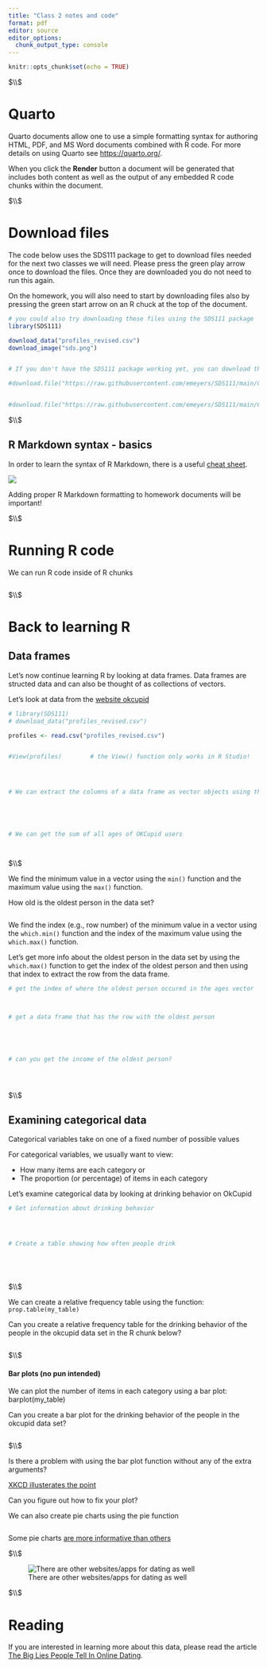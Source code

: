 ```yaml
---
title: "Class 2 notes and code"
format: pdf
editor: source
editor_options: 
  chunk_output_type: console
---
```





```r
knitr::opts_chunk$set(echo = TRUE)
```




$\\$




# Quarto

Quarto documents allow one to use a simple formatting syntax for authoring HTML, PDF, and MS Word documents combined with R code. For more details on using Quarto see <https://quarto.org/>.

When you click the **Render** button a document will be generated that includes both content as well as the output of any embedded R code chunks within the document. 





$\\$






# Download files 

The code below uses the SDS111 package to get to download files needed for the next two classes we will need. Please press the green play arrow once to download the files. Once they are downloaded you do not need to run this again. 

On the homework, you will also need to start by downloading files also by pressing the green start arrow on an R chuck at the top of the document. 


```r

# you could also try downloading these files using the SDS111 package
library(SDS111)

download_data("profiles_revised.csv")
download_image("sds.png")


# If you don't have the SDS111 package working yet, you can download the files using the following commands

#download.file("https://raw.githubusercontent.com/emeyers/SDS111/main/ClassMaterial/images/sds.png", "sds.png", mode = "wb")


#download.file("https://raw.githubusercontent.com/emeyers/SDS111/main/ClassMaterial/data/profiles_revised.csv", "profiles_revised.csv", mode = "wb")

```





$\\$





## R Markdown syntax - basics

In order to learn the syntax of R Markdown, there is a useful [cheat sheet](https://github.com/rstudio/cheatsheets/raw/main/rmarkdown-2.0.pdf).

![](sds.png)


Adding proper R Markdown formatting to homework documents will be important!



$\\$




# Running R code

We can run R code inside of R chunks

```r




```





$\\$




# Back to learning R


## Data frames

Let's now continue learning R by looking at data frames. Data frames are structed data and can also be thought of as collections of vectors.

Let's look at data from the [website okcupid](https://www.okcupid.com)


```r

# library(SDS111)
# download_data("profiles_revised.csv")

profiles <- read.csv("profiles_revised.csv")


#View(profiles)        # the View() function only works in R Studio!




# We can extract the columns of a data frame as vector objects using the $ symbol





# We can get the sum of all ages of OKCupid users




```




$\\$





We find the minimum value in a vector using the `min()` function and the maximum value using the `max()` function.

How old is the oldest person in the data set? 

```r




```


We find the index (e.g., row number) of the minimum value in a vector using the `which.min()` function and the index of the maximum value using the `which.max()` function.

Let's get more info about the oldest person in the data set by using the `which.max()` function to get the index of the oldest person and then using that index to extract the row from the data frame.



```r


# get the index of where the oldest person occured in the ages vector



# get a data frame that has the row with the oldest person





# can you get the income of the oldest person?





```




$\\$






## Examining categorical data

Categorical variables take on one of a fixed number of possible values 

For categorical variables, we usually want to view:

 * How many items are each category    or
 * The proportion (or percentage) of items in each category

Let's examine categorical data by looking at drinking behavior on OkCupid


```r

# Get information about drinking behavior




# Create a table showing how often people drink






```





$\\$





We can create a relative frequency table using the function: `prop.table(my_table)` 

Can you create a relative frequency table for the drinking behavior of the people in the okcupid data set in the R chunk below? 


```r





```





$\\$






#### Bar plots (no pun intended)

We can plot the number of items in each category using a bar plot: barplot(my_table) 

Can you create a bar plot for the drinking behavior of the people in the okcupid data set? 

```r





```





$\\$





Is there a problem with using the bar plot function without any of the extra arguments? 

[XKCD illusterates the point](https://xkcd.com/833/)

Can you figure out how to fix your plot? 

We can also create pie charts using the pie function

```r



```



Some pie charts [are more informative than others](http://robslink.com/SAS/democd91/pyramid_pie.htm)






$\\$




![There are other websites/apps for dating as well](https://i.kym-cdn.com/photos/images/original/001/293/992/d80.jpg)







$\\$






# Reading


If you are interested in learning more about this data, please read the article [The Big Lies People Tell In Online Dating](https://theblog.okcupid.com/the-big-lies-people-tell-in-online-dating-a9e3990d6ae2). 








